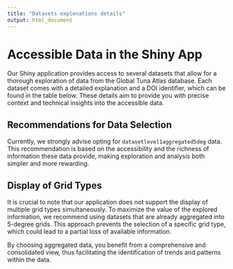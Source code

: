 ```yaml
---
title: "Datasets explenations details"
output: html_document
---
```


# Accessible Data in the Shiny App

Our Shiny application provides access to several datasets that allow for a thorough exploration of data from the Global Tuna Atlas database. Each dataset comes with a detailed explanation and a DOI identifier, which can be found in the table below. These details aim to provide you with precise context and technical insights into the accessible data.

## Recommendations for Data Selection

Currently, we strongly advise opting for `datasetlevel1aggregated5deg` data. This recommendation is based on the accessibility and the richness of information these data provide, making exploration and analysis both simpler and more rewarding.

## Display of Grid Types

It is crucial to note that our application does not support the display of multiple grid types simultaneously. To maximize the value of the explored information, we recommend using datasets that are already aggregated into 5-degree grids. This approach prevents the selection of a specific grid type, which could lead to a partial loss of available information.

By choosing aggregated data, you benefit from a comprehensive and consolidated view, thus facilitating the identification of trends and patterns within the data.
